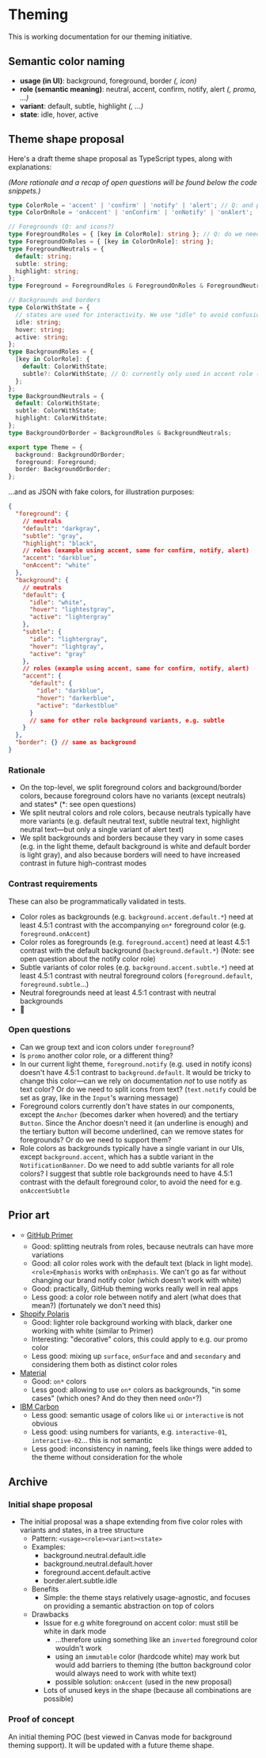 
# Theming

This is working documentation for our theming initiative.

## Semantic color naming

- **usage (in UI)**: background, foreground, border _(, icon)_
- **role (semantic meaning)**: neutral, accent, confirm, notify, alert _(, promo, ...)_
- **variant**: default, subtle, highlight _(, ...)_
- **state**: idle, hover, active

## Theme shape proposal

Here's a draft theme shape proposal as TypeScript types, along with explanations:

_(More rationale and a recap of open questions will be found below the code snippets.)_

```ts
type ColorRole = 'accent' | 'confirm' | 'notify' | 'alert'; // Q: and promo? // Q: notify doesn't work with background.default in the current theme
type ColorOnRole = 'onAccent' | 'onConfirm' | 'onNotify' | 'onAlert';

// Foregrounds (Q: and icons?)
type ForegroundRoles = { [key in ColorRole]: string }; // Q: do we need state here?
type ForegroundOnRoles = { [key in ColorOnRole]: string };
type ForegroundNeutrals = {
  default: string;
  subtle: string;
  highlight: string;
};
type Foreground = ForegroundRoles & ForegroundOnRoles & ForegroundNeutrals;

// Backgrounds and borders
type ColorWithState = {
  // states are used for interactivity. We use "idle" to avoid confusion with "default" variants
  idle: string;
  hover: string;
  active: string;
};
type BackgroundRoles = {
  [key in ColorRole]: {
    default: ColorWithState;
    subtle?: ColorWithState; // Q: currently only used in accent role (NotificationBanner), should we add it for others?
  };
};
type BackgroundNeutrals = {
  default: ColorWithState;
  subtle: ColorWithState;
  highlight: ColorWithState;
};
type BackgroundOrBorder = BackgroundRoles & BackgroundNeutrals;

export type Theme = {
  background: BackgroundOrBorder;
  foreground: Foreground;
  border: BackgroundOrBorder;
};
```

...and as JSON with fake colors, for illustration purposes:

```json
{
  "foreground": {
    // neutrals
    "default": "darkgray",
    "subtle": "gray",
    "highlight": "black",
    // roles (example using accent, same for confirm, notify, alert)
    "accent": "darkblue",
    "onAccent": "white"
  },
  "background": {
    // neutrals
    "default": {
      "idle": "white",
      "hover": "lightestgray",
      "active": "lightergray"
    },
    "subtle": {
      "idle": "lightergray",
      "hover": "lightgray",
      "active": "gray"
    },
    // roles (example using accent, same for confirm, notify, alert)
    "accent": {
      "default": {
        "idle": "darkblue",
        "hover": "darkerblue",
        "active": "darkestblue"
      }
      // same for other role background variants, e.g. subtle
    }
  },
  "border": {} // same as background
}
```

### Rationale

- On the top-level, we split foreground colors and background/border colors, because foreground colors have no variants (except neutrals) and states* (*: see open questions)
- We split neutral colors and role colors, because neutrals typically have more variants (e.g. default neutral text, subtle neutral text, highlight neutral text—but only a single variant of alert text)
- We split backgrounds and borders because they vary in some cases (e.g. in the light theme, default background is white and default border is light gray), and also because borders will need to have increased contrast in future high-contrast modes

### Contrast requirements

These can also be programmatically validated in tests.

- Color roles as backgrounds (e.g. `background.accent.default.*`) need at least 4.5:1 contrast with the accompanying `on*` foreground color (e.g. `foreground.onAccent`)
- Color roles as foregrounds (e.g. `foreground.accent`) need at least 4.5:1 contrast with the default background (`background.default.*`) (Note: see open question about the notify color role)
- Subtle variants of color roles (e.g. `background.accent.subtle.*`) need at least 4.5:1 contrast with neutral foreground colors (`foreground.default`, `foreground.subtle`...)
- Neutral foregrounds need at least 4.5:1 contrast with neutral backgrounds
- 🚧

### Open questions

- Can we group text and icon colors under `foreground`?
- Is `promo` another color role, or a different thing?
- In our current light theme, `foreground.notify` (e.g. used in notify icons) doesn't have 4.5:1 contrast to `background.default`. It would be tricky to change this color—can we rely on documentation _not_ to use notify as text color? Or do we need to split icons from text? (`text.notify` could be set as gray, like in the `Input`'s warning message)
- Foreground colors currently don't have states in our components, except the `Anchor` (becomes darker when hovered) and the tertiary `Button`. Since the Anchor doesn't need it (an underline is enough) and the tertiary button will become underlined, can we remove states for foregrounds? Or do we need to support them?
- Role colors as backgrounds typically have a single variant in our UIs, except `background.accent`, which has a subtle variant in the `NotificationBanner`. Do we need to add subtle variants for all role colors? I suggest that subtle role backgrounds need to have 4.5:1 contrast with the default foreground color, to avoid the need for e.g. `onAccentSubtle`

## Prior art

- ⭐️ [GitHub Primer](https://primer.style/design/foundations/color)
  - Good: splitting neutrals from roles, because neutrals can have more variations
  - Good: all color roles work with the default text (black in light mode). `<role>Emphasis` works with `onEmphasis`. We can't go as far without changing our brand notify color (which doesn't work with white)
  - Good: practically, GitHub theming works really well in real apps
  - Less good: a color role between notify and alert (what does that mean?) (fortunately we don't need this)
- [Shopify Polaris](https://polaris.shopify.com/design/colors)
  - Good: lighter role background working with black, darker one working with white (similar to Primer)
  - Interesting: "decorative" colors, this could apply to e.g. our promo color
  - Less good: mixing up `surface`, `onSurface` and and `secondary` and considering them both as distinct color roles
- [Material](https://material.io/design/material-theming/implementing-your-theme.html#color)
  - Good: `on*` colors
  - Less good: allowing to use `on*` colors as backgrounds, "in some cases" (which ones? And do they then need `onOn*`?)
- [IBM Carbon](https://www.carbondesignsystem.com/guidelines/color/usage/)
  - Less good: semantic usage of colors like `ui` or `interactive` is not obvious
  - Less good: using numbers for variants, e.g. `interactive-01`, `interactive-02`... this is not semantic
  - Less good: inconsistency in naming, feels like things were added to the theme without consideration for the whole

## Archive

### Initial shape proposal

- The initial proposal was a shape extending from five color roles with variants and states, in a tree structure
  - Pattern: `<usage><role><variant><state>`
  - Examples:
    - background.neutral.default.idle
    - background.neutral.default.hover
    - foreground.accent.default.active
    - border.alert.subtle.idle
  - Benefits
    - Simple: the theme stays relatively usage-agnostic, and focuses on providing a semantic abstraction on top of colors
  - Drawbacks
    - Issue for e.g white foreground on accent color: must still be white in dark mode
      - ...therefore using something like an `inverted` foreground color wouldn't work
      - using an `immutable` color (hardcode white) may work but would add barriers to theming (the button background color would always need to work with white text)
      - possible solution: `onAccent` (used in the new proposal)
    - Lots of unused keys in the shape (because all combinations are possible)

### Proof of concept

An initial theming POC (best viewed in Canvas mode for background theming support). It will be updated with a future theme shape.

<Story id="features-theming--base" />
